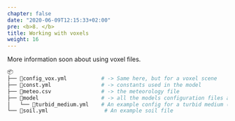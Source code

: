 ```yaml
---
chapter: false
date: "2020-06-09T12:15:33+02:00"
pre: <b>8. </b>
title: Working with voxels
weight: 16
---
```


More information soon about using voxel files. 

```bash
📦
├── 📜config_vox.yml           # -> Same here, but for a voxel scene
├── 📜const.yml                # -> constants used in the model
├── 📜meteo.csv                # -> the meteorology file
├── 📂model                    # -> all the models configuration files are listed in this folder
│   └── 📜turbid_medium.yml    # An example config for a turbid medium (i.e. voxels)
└── 📜soil.yml                  # An example soil file
```